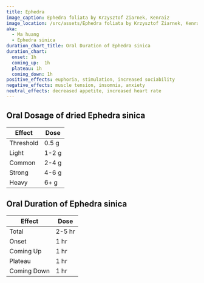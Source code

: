```yaml
---
title: Ephedra
image_caption: Ephedra foliata by Krzysztof Ziarnek, Kenraiz
image_location: /src/assets/Ephedra foliata by Krzysztof Ziarnek, Kenraiz.jpg
aka:
  - Ma huang
  - Ephedra sinica
duration_chart_title: Oral Duration of Ephedra sinica
duration_chart:
  onset: 1h
  coming_up:  1h
  plateau: 1h
  coming_down: 1h
positive_effects: euphoria, stimulation, increased sociability
negative_effects: muscle tension, insomnia, anxiety
neutral_effects: decreased appetite, increased heart rate
---
```


## Oral Dosage of dried Ephedra sinica
| Effect | Dose |
| --- | --- |
| Threshold | 0.5 g |
| Light | 1-2 g |
| Common | 2-4 g |
| Strong | 4-6 g |
| Heavy | 6+ g |


<Chart title={frontmatter.duration_chart_title} data={frontmatter.duration_chart} />

## Oral Duration of Ephedra sinica
| Effect | Dose |
| --- | --- |
| Total | 2-5 hr |
| Onset | 1 hr |
| Coming Up | 1 hr |
| Plateau | 1 hr |
| Coming Down | 1 hr |





